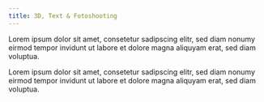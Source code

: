 ```yaml
---
title: 3D, Text & Fotoshooting
---
```

Lorem ipsum dolor sit amet, consetetur sadipscing elitr, sed diam
nonumy eirmod tempor invidunt ut labore et dolore magna aliquyam
erat, sed diam voluptua.

Lorem ipsum dolor sit amet, consetetur sadipscing elitr, sed diam
nonumy eirmod tempor invidunt ut labore et dolore magna aliquyam
erat, sed diam voluptua.
